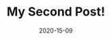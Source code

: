 ---
title: My Second Post!
slug: my-second-post
date: 2020-15-09
featureImage: island.jpg
excerpt: Habitant paretra
---